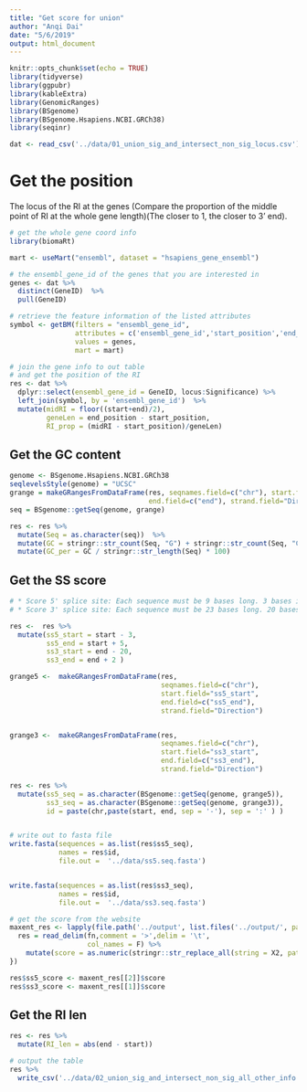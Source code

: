 ```yaml
---
title: "Get score for union"
author: "Anqi Dai"
date: "5/6/2019"
output: html_document
---
```


```r
knitr::opts_chunk$set(echo = TRUE)
library(tidyverse)
library(ggpubr)
library(kableExtra)
library(GenomicRanges)
library(BSgenome)
library(BSgenome.Hsapiens.NCBI.GRCh38)
library(seqinr)
```

```r
dat <- read_csv('../data/01_union_sig_and_intersect_non_sig_locus.csv') 
```

# Get the position

The locus of the RI at the genes (Compare the proportion of the middle point of RI at the whole gene length)(The closer to 1, the closer to 3' end).

```r
# get the whole gene coord info
library(biomaRt)

mart <- useMart("ensembl", dataset = "hsapiens_gene_ensembl")

# the ensembl_gene_id of the genes that you are interested in 
genes <- dat %>%
  distinct(GeneID)  %>%
  pull(GeneID)

# retrieve the feature information of the listed attributes
symbol <- getBM(filters = "ensembl_gene_id",
                attributes = c('ensembl_gene_id','start_position','end_position'),
                values = genes, 
                mart = mart)
```
```r
# join the gene info to out table
# and get the position of the RI
res <- dat %>%
  dplyr::select(ensembl_gene_id = GeneID, locus:Significance) %>%
  left_join(symbol, by = 'ensembl_gene_id')  %>%
  mutate(midRI = floor((start+end)/2),
         geneLen = end_position - start_position,
         RI_prop = (midRI - start_position)/geneLen)

```

## Get the GC content

```r
genome <- BSgenome.Hsapiens.NCBI.GRCh38
seqlevelsStyle(genome) = "UCSC"
grange = makeGRangesFromDataFrame(res, seqnames.field=c("chr"), start.field="start",
                                  end.field=c("end"), strand.field="Direction")
seq = BSgenome::getSeq(genome, grange)

res <- res %>%
  mutate(Seq = as.character(seq))  %>%
  mutate(GC = stringr::str_count(Seq, "G") + stringr::str_count(Seq, "C")) %>%
  mutate(GC_per = GC / stringr::str_length(Seq) * 100)
```

## Get the SS score 

```r
# * Score 5' splice site: Each sequence must be 9 bases long. 3 bases in exon and 6 bases in intron
# * Score 3' splice site: Each sequence must be 23 bases long. 20 bases in the intron and 3 base in the exon

res <-  res %>%
  mutate(ss5_start = start - 3,
         ss5_end = start + 5,
         ss3_start = end - 20,
         ss3_end = end + 2 )

grange5 <-  makeGRangesFromDataFrame(res, 
                                     seqnames.field=c("chr"),  
                                     start.field="ss5_start", 
                                     end.field=c("ss5_end"), 
                                     strand.field="Direction")


grange3 <-  makeGRangesFromDataFrame(res, 
                                     seqnames.field=c("chr"),  
                                     start.field="ss3_start", 
                                     end.field=c("ss3_end"), 
                                     strand.field="Direction")

res <- res %>%
  mutate(ss5_seq = as.character(BSgenome::getSeq(genome, grange5)),
         ss3_seq = as.character(BSgenome::getSeq(genome, grange3)),
         id = paste(chr,paste(start, end, sep = '-'), sep = ':' ) )


# write out to fasta file
write.fasta(sequences = as.list(res$ss5_seq), 
            names = res$id,
            file.out =  '../data/ss5.seq.fasta')


write.fasta(sequences = as.list(res$ss3_seq), 
            names = res$id,
            file.out =  '../data/ss3.seq.fasta')
```


```r
# get the score from the website
maxent_res <- lapply(file.path('../output', list.files('../output/', pattern = 'txt$')), function(fn) {
  res = read_delim(fn,comment = '>',delim = '\t',
                   col_names = F) %>%
    mutate(score = as.numeric(stringr::str_replace_all(string = X2, pattern = 'MAXENT: ', replacement = '')))
})

res$ss5_score <- maxent_res[[2]]$score
res$ss3_score <- maxent_res[[1]]$score
```

## Get the RI len

```r
res <- res %>%
  mutate(RI_len = abs(end - start))
```

```r
# output the table
res %>%
  write_csv('../data/02_union_sig_and_intersect_non_sig_all_other_info.csv')
```


